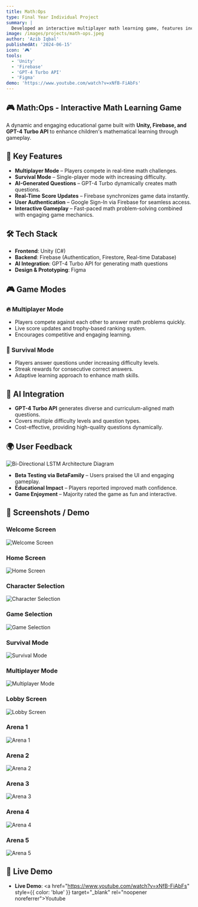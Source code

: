 ```yaml
---
title: Math:Ops
type: Final Year Individual Project
summary: |
  Developed an interactive multiplayer math learning game, features include real-time multiplayer gameplay, AI-generated math questions, and engaging game mechanics.
image: /images/projects/math-ops.jpeg
author: 'Azib Iqbal'
publishedAt: '2024-06-15'
icon: '🎮'
tools:
  - 'Unity'
  - 'Firebase'
  - 'GPT-4 Turbo API'
  - 'Figma'
demo: 'https://www.youtube.com/watch?v=xNfB-FiAbFs'
---
```


## 🎮 Math:Ops - Interactive Math Learning Game

A dynamic and engaging educational game built with **Unity, Firebase, and GPT-4
Turbo API** to enhance children's mathematical learning through gameplay.

## 🚀 Key Features

- **Multiplayer Mode** – Players compete in real-time math challenges.
- **Survival Mode** – Single-player mode with increasing difficulty.
- **AI-Generated Questions** – GPT-4 Turbo dynamically creates math questions.
- **Real-Time Score Updates** – Firebase synchronizes game data instantly.
- **User Authentication** – Google Sign-In via Firebase for seamless access.
- **Interactive Gameplay** – Fast-paced math problem-solving combined with
  engaging game mechanics.

## 🛠 Tech Stack

- **Frontend**: Unity (C#)
- **Backend**: Firebase (Authentication, Firestore, Real-time Database)
- **AI Integration**: GPT-4 Turbo API for generating math questions
- **Design & Prototyping**: Figma

## 🎮 Game Modes

### 🔥 Multiplayer Mode

- Players compete against each other to answer math problems quickly.
- Live score updates and trophy-based ranking system.
- Encourages competitive and engaging learning.

### 🧠 Survival Mode

- Players answer questions under increasing difficulty levels.
- Streak rewards for consecutive correct answers.
- Adaptive learning approach to enhance math skills.

## 🤖 AI Integration

- **GPT-4 Turbo API** generates diverse and curriculum-aligned math questions.
- Covers multiple difficulty levels and question types.
- Cost-effective, providing high-quality questions dynamically.

## 🌍 User Feedback

<Image
  src='/images/projects/testers.jpg'
  alt='Bi-Directional LSTM Architecture Diagram'
  width={600}
  height={300}
/>

- **Beta Testing via BetaFamily** – Users praised the UI and engaging gameplay.
- **Educational Impact** – Players reported improved math confidence.
- **Game Enjoyment** – Majority rated the game as fun and interactive.

## 📸 Screenshots / Demo

### Welcome Screen

<Image
  src='/images/projects/math-ops/welcome.jpg'
  alt='Welcome Screen'
  width={600}
  height={300}
/>

### Home Screen

<Image
  src='/images/projects/math-ops/home.jpg'
  alt='Home Screen'
  width={600}
  height={300}
/>

### Character Selection

<Image
  src='/images/projects/math-ops/character-selection.jpg'
  alt='Character Selection'
  width={600}
  height={300}
/>

### Game Selection

<Image
  src='/images/projects/math-ops/game-selection.jpg'
  alt='Game Selection'
  width={600}
  height={300}
/>

### Survival Mode

<Image
  src='/images/projects/math-ops/survival-mode.jpg'
  alt='Survival Mode'
  width={600}
  height={300}
/>

### Multiplayer Mode

<Image
  src='/images/projects/math-ops/multiplayer-mode.jpg'
  alt='Multiplayer Mode'
  width={600}
  height={300}
/>

### Lobby Screen

<Image
  src='/images/projects/math-ops/lobby.jpg'
  alt='Lobby Screen'
  width={600}
  height={300}
/>

### Arena 1

<Image
  src='/images/projects/math-ops/arena1.jpg'
  alt='Arena 1'
  width={600}
  height={300}
/>

### Arena 2

<Image
  src='/images/projects/math-ops/arena2.jpg'
  alt='Arena 2'
  width={600}
  height={300}
/>

### Arena 3

<Image
  src='/images/projects/math-ops/arena3.jpg'
  alt='Arena 3'
  width={600}
  height={300}
/>

### Arena 4

<Image
  src='/images/projects/math-ops/arena4.jpg'
  alt='Arena 4'
  width={600}
  height={300}
/>

### Arena 5

<Image
  src='/images/projects/math-ops/arena5.jpg'
  alt='Arena 5'
  width={600}
  height={300}
/>

## 🔗 Live Demo

- **Live Demo**: <a href="https://www.youtube.com/watch?v=xNfB-FiAbFs"
  style={{ color: 'blue' }} target="\_blank" rel="noopener
  noreferrer">Youtube</a>
